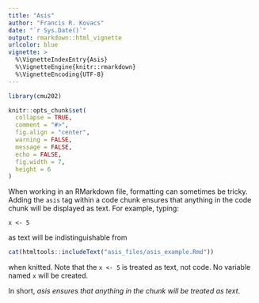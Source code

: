 ```yaml
---
title: "Asis"
author: "Francis R. Kovacs"
date: "`r Sys.Date()`"
output: rmarkdown::html_vignette
urlcolor: blue
vignette: >
  %\VignetteIndexEntry{Asis}
  %\VignetteEngine{knitr::rmarkdown}
  %\VignetteEncoding{UTF-8}
---
```



```r
library(cmu202)

knitr::opts_chunk$set(
  collapse = TRUE,
  comment = "#>",
  fig.align = "center",
  warning = FALSE,
  message = FALSE,
  echo = FALSE,
  fig.width = 7,
  height = 6
)
```

When working in an RMarkdown file, formatting can sometimes be tricky. Adding the `asis` tag within a code chunk ensures that anything in the code chunk will be displayed as text. For example, typing:

`x <- 5` 

as text will be indistinguishable from 

```r
cat(htmltools::includeText("asis_files/asis_example.Rmd"))
```

when knitted. Note that the `x <- 5` is treated as text, not code. No variable named `x` will be created. 

In short, *asis ensures that anything in the chunk will be treated as text*.